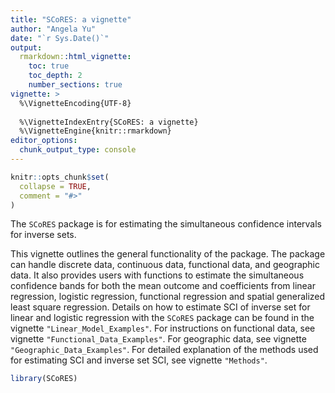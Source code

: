 ```yaml
---
title: "SCoRES: a vignette"
author: "Angela Yu"
date: "`r Sys.Date()`"
output: 
  rmarkdown::html_vignette:
    toc: true
    toc_depth: 2
    number_sections: true
vignette: >
  %\VignetteEncoding{UTF-8}
  
  %\VignetteIndexEntry{SCoRES: a vignette}
  %\VignetteEngine{knitr::rmarkdown}
editor_options: 
  chunk_output_type: console
---
```


```r
knitr::opts_chunk$set(
  collapse = TRUE,
  comment = "#>"
)
```

The `SCoRES` package is for estimating the simultaneous confidence intervals for inverse sets.

This vignette outlines the general functionality of the package.
The package can handle discrete data, continuous data, functional data, and geographic data. It also provides users with functions to estimate the simultaneous confidence bands for both the mean outcome and coefficients from linear regression, logistic regression, functional regression and spatial generalized least square regression.
Details on how to estimate SCI of inverse set for linear and logistic regression with the `SCoRES` package can be found in the vignette `"Linear_Model_Examples"`. For instructions on functional data, see vignette `"Functional_Data_Examples"`. For geographic data, see vignette `"Geographic_Data_Examples"`. For detailed explanation of the methods used for estimating SCI and inverse set SCI, see vignette `"Methods"`.

```r
library(SCoRES)
```
